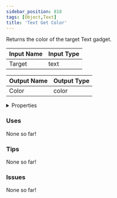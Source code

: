 ```yaml
---
sidebar_position: 818
tags: [Object,Text]
title: 'Text Get Color'
---
```


Returns the color of the target Text gadget.



<DocusaurusSvg />

| Input Name | Input Type |
|-----------|-----------|
| Target | text |

| Output Name | Output Type |
|-----------|-----------|
| Color | color |


<details>
  <summary>Properties</summary>
  <div>
    <div>
    <table>
      <thead>
        <tr>
          <th>Is beta required?</th>
          <th>No</th>
        </tr>
        <tr>
          <th>Is this chip a trolling risk?</th>
          <th>No</th>
        </tr>
        <tr>
          <th>Is this chip a role assignment risk?</th>
          <th>No</th>
        </tr>
        <tr>
          <th>Chip UUID</th>
          <th>2b28277e-29a1-4b97-b151-2f23ff28c4c2</th>
        </tr>
        <tr>
          <th>Room availability</th>
          <th>Available everywhere</th>
        </tr>
      </thead>
    </table>
    </div>
  </div>
</details>

### Uses

None so far!

### Tips

None so far!

### Issues

None so far!